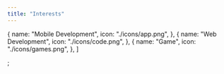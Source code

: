 ```yaml
---
title: "Interests"
---
```


  {
    name: "Mobile Development",
    icon: "./icons/app.png",
  },
  {
    name: "Web Development",
    icon: "./icons/code.png",
  },
  {
    name: "Game",
    icon: "./icons/games.png",
  },
]

;
